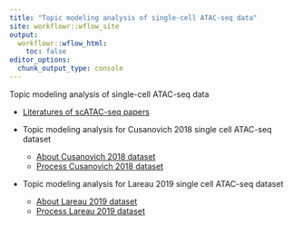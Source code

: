 ```yaml
---
title: "Topic modeling analysis of single-cell ATAC-seq data"
site: workflowr::wflow_site
output:
  workflowr::wflow_html:
    toc: false
editor_options:
  chunk_output_type: console
---
```


Topic modeling analysis of single-cell ATAC-seq data

* [Literatures of scATAC-seq papers](references.html)

* Topic modeling analysis for Cusanovich 2018 single cell ATAC-seq dataset
    - [About Cusanovich 2018 dataset](scATACseq_data_Cusanovich2018.html)
    - [Process Cusanovich 2018 dataset](process_data_Cusanovich2018.html)
    
* Topic modeling analysis for Lareau 2019 single cell ATAC-seq dataset
    - [About Lareau 2019 dataset](scATACseq_data_Lareau2019.html)
    - [Process Lareau 2019 dataset](process_data_Lareau2019.html)

